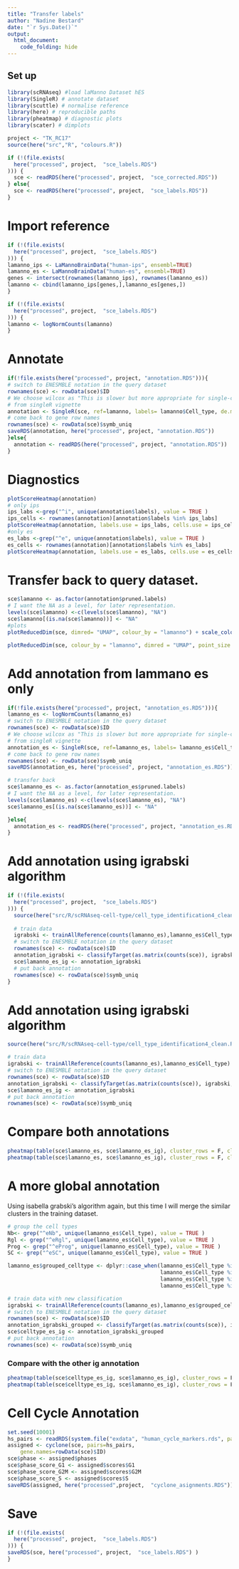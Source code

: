 ```yaml
---
title: "Transfer labels"
author: "Nadine Bestard"
date: "`r Sys.Date()`"
output: 
  html_document:
    code_folding: hide
---
```





## Set up


```r
library(scRNAseq) #load laManno Dataset hES
library(SingleR) # annotate dataset
library(scuttle) # normalise reference
library(here) # reproducible paths
library(pheatmap) # diagnostic plots
library(scater) # dimplots
```

```r
project <- "TK_RC17"
source(here("src","R", "colours.R"))
```

```r
if (!(file.exists(
  here("processed", project,  "sce_labels.RDS")
))) {
  sce <- readRDS(here("processed", project,  "sce_corrected.RDS"))
} else{
  sce <- readRDS(here("processed", project,  "sce_labels.RDS"))
}
```

# Import reference 

```r
if (!(file.exists(
  here("processed", project,  "sce_labels.RDS")
))) {
lamanno_ips <- LaMannoBrainData("human-ips", ensembl=TRUE)
lamanno_es <- LaMannoBrainData("human-es", ensembl=TRUE)
genes <- intersect(rownames(lamanno_ips), rownames(lamanno_es))
lamanno <- cbind(lamanno_ips[genes,],lamanno_es[genes,])
}
```

```r
if (!(file.exists(
  here("processed", project,  "sce_labels.RDS")
))) {
lamanno <- logNormCounts(lamanno)
}
```

# Annotate


```r
if(!file.exists(here("processed", project, "annotation.RDS"))){
# switch to ENESMBLE notation in the query dataset
rownames(sce) <- rowData(sce)$ID
# We choose wilcox as "This is slower but more appropriate for single-cell data compared to the default marker detection algorithm"
# from singleR vignette
annotation <- SingleR(sce, ref=lamanno, labels= lamanno$Cell_type, de.method = "wilcox")
# come back to gene row names
rownames(sce) <- rowData(sce)$symb_uniq
saveRDS(annotation, here("processed", project, "annotation.RDS"))
}else{
  annotation <- readRDS(here("processed", project, "annotation.RDS"))
}
```

# Diagnostics


```r
plotScoreHeatmap(annotation)
# only ips
ips_labs <-grep("^i", unique(annotation$labels), value = TRUE )
ips_cells <- rownames(annotation)[annotation$labels %in% ips_labs]
plotScoreHeatmap(annotation, labels.use = ips_labs, cells.use = ips_cells)
#only es
es_labs <-grep("^e", unique(annotation$labels), value = TRUE )
es_cells <- rownames(annotation)[annotation$labels %in% es_labs]
plotScoreHeatmap(annotation, labels.use = es_labs, cells.use = es_cells)
```
# Transfer back to query dataset. 
```r
sce$lamanno <- as.factor(annotation$pruned.labels)
# I want the NA as a level, for later representation. 
levels(sce$lamanno) <-c(levels(sce$lamanno), "NA")
sce$lamanno[(is.na(sce$lamanno))] <- "NA"
#plots
plotReducedDim(sce, dimred= "UMAP", colour_by = "lamanno") + scale_colour_manual(values=cols)

plotReducedDim(sce, colour_by = "lamanno", dimred = "UMAP", point_size = 0.1, other_fields = "lamanno" ) + facet_wrap(~lamanno) + scale_colour_manual(values=cols)
```

# Add annotation from lammano es only
```r

if(!file.exists(here("processed", project, "annotation_es.RDS"))){
lamanno_es <- logNormCounts(lamanno_es)
# switch to ENESMBLE notation in the query dataset
rownames(sce) <- rowData(sce)$ID
# We choose wilcox as "This is slower but more appropriate for single-cell data compared to the default marker detection algorithm"
# from singleR vignette
annotation_es <- SingleR(sce, ref=lamanno_es, labels= lamanno_es$Cell_type, de.method = "wilcox")
# come back to gene row names
rownames(sce) <- rowData(sce)$symb_uniq
saveRDS(annotation_es, here("processed", project, "annotation_es.RDS"))

# transfer back
sce$lamanno_es <- as.factor(annotation_es$pruned.labels)
# I want the NA as a level, for later representation. 
levels(sce$lamanno_es) <-c(levels(sce$lamanno_es), "NA")
sce$lamanno_es[(is.na(sce$lamanno_es))] <- "NA"

}else{
  annotation_es <- readRDS(here("processed", project, "annotation_es.RDS"))
}
```

# Add annotation using igrabski algorithm

```r
if (!(file.exists(
  here("processed", project,  "sce_labels.RDS")
))) {
  source(here("src/R/scRNAseq-cell-type/cell_type_identification4_clean.R"))
  
  # train data
  igrabski <- trainAllReference(counts(lamanno_es),lamanno_es$Cell_type)
  # switch to ENESMBLE notation in the query dataset
  rownames(sce) <- rowData(sce)$ID
  annotation_igrabski <- classifyTarget(as.matrix(counts(sce)), igrabski, other = TRUE )
  sce$lamanno_es_ig <- annotation_igrabski
  # put back annotation
  rownames(sce) <- rowData(sce)$symb_uniq
}
```

# Add annotation using igrabski algorithm

```r
source(here("src/R/scRNAseq-cell-type/cell_type_identification4_clean.R"))

# train data
igrabski <- trainAllReference(counts(lamanno_es),lamanno_es$Cell_type)
# switch to ENESMBLE notation in the query dataset
rownames(sce) <- rowData(sce)$ID
annotation_igrabski <- classifyTarget(as.matrix(counts(sce)), igrabski, other = TRUE )
sce$lamanno_es_ig <- annotation_igrabski
# put back annotation
rownames(sce) <- rowData(sce)$symb_uniq
```

# Compare both annotations
```r
pheatmap(table(sce$lamanno_es, sce$lamanno_es_ig), cluster_rows = F, cluster_cols = F, scale = "row")
pheatmap(table(sce$lamanno_es, sce$lamanno_es_ig), cluster_rows = F, cluster_cols = F, scale = "column")

```


# A more global annotation

Using isabella grabski's algorithm again, but this time I will merge the similar clusters
in the training dataset.

```r
# group the cell types
Nb<- grep("^eNb", unique(lamanno_es$Cell_type), value = TRUE )
Rgl <- grep("^eRgl", unique(lamanno_es$Cell_type), value = TRUE )
Prog <- grep("^eProg", unique(lamanno_es$Cell_type), value = TRUE )
SC <- grep("^eSC", unique(lamanno_es$Cell_type), value = TRUE )

lamanno_es$grouped_celltype <- dplyr::case_when(lamanno_es$Cell_type %in% Nb ~ "Nb",
                                                lamanno_es$Cell_type %in% Rgl ~ "Rgl",
                                                lamanno_es$Cell_type %in% Prog ~ "Prog",
                                                lamanno_es$Cell_type %in% SC ~ "SC")

# train data with new classification
igrabski <- trainAllReference(counts(lamanno_es),lamanno_es$grouped_celltype)
# switch to ENESMBLE notation in the query dataset
rownames(sce) <- rowData(sce)$ID
annotation_igrabski_grouped <- classifyTarget(as.matrix(counts(sce)), igrabski, other = TRUE )
sce$celltype_es_ig <- annotation_igrabski_grouped
# put back annotation
rownames(sce) <- rowData(sce)$symb_uniq

```

### Compare with the other ig annotation
```r
pheatmap(table(sce$celltype_es_ig, sce$lamanno_es_ig), cluster_rows = F, cluster_cols = F, scale = "row")
pheatmap(table(sce$celltype_es_ig, sce$lamanno_es_ig), cluster_rows = F, cluster_cols = F, scale = "column")

```
# Cell Cycle Annotation

```r
set.seed(10001)
hs_pairs <- readRDS(system.file("exdata", "human_cycle_markers.rds", package="scran"))
assigned <- cyclone(sce, pairs=hs_pairs, 
    gene.names=rowData(sce)$ID)
sce$phase <- assigned$phases
sce$phase_score_G1 <- assigned$scores$G1
sce$phase_score_G2M <- assigned$scores$G2M
sce$phase_score_S <- assigned$scores$S
saveRDS(assigned, here("processed",project,  "cyclone_asignments.RDS"))
```


# Save

```r
if (!(file.exists(
  here("processed", project,  "sce_labels.RDS")
))) {
saveRDS(sce, here("processed", project,  "sce_labels.RDS") )
}
```

